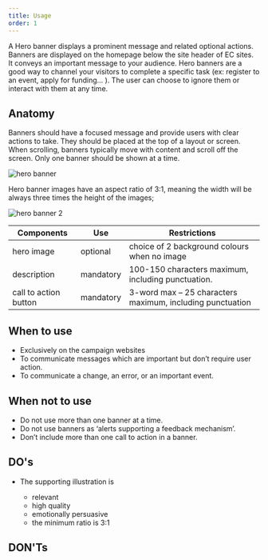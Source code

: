 ```yaml
---
title: Usage
order: 1
---
```



<Paragraph size="lead">
  A Hero banner displays a prominent message and related optional actions.
  Banners are displayed on the homepage below the site header of EC sites. It
  conveys an important message to your audience. Hero banners are a good way to
  channel your visitors to complete a specific task (ex: register to an event,
  apply for funding... ). The user can choose to ignore them or interact with
  them at any time.
</Paragraph>

## Anatomy

Banners should have a focused message and provide users with clear actions to take. They should be placed at the top of a layout or screen. When scrolling, banners typically move with content and scroll off the screen. Only one banner should be shown at a time.

![hero banner](https://inno-ecl.s3.amazonaws.com/media/images/EC/Hero%20Banner/Hero%20Banner01.jpg)

Hero banner images have an aspect ratio of 3:1, meaning the width will be always three times the height of the images;

![hero banner 2](https://inno-ecl.s3.amazonaws.com/media/images/EC/Hero%20Banner/Hero%20Banner02.png)

| Components            | Use       | Restrictions                                              |
| --------------------- | --------- | --------------------------------------------------------- |
| hero image            | optional  | choice of 2 background colours when no image              |
| description           | mandatory | 100-150 characters maximum, including punctuation.        |
| call to action button | mandatory | 3-word max – 25 characters maximum, including punctuation |

## When to use

- Exclusively on the campaign websites
- To communicate messages which are important but don’t require user action.
- To communicate a change, an error, or an important event.

## When not to use

- Do not use more than one banner at a time.
- Do not use banners as ‘alerts supporting a feedback mechanism’.
- Don’t include more than one call to action in a banner.

## DO's

- The supporting illustration is

  - relevant
  - high quality
  - emotionally persuasive
  - the minimum ratio is 3:1

## DON'Ts

